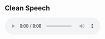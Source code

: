 ## Clean Speech 
<audio controls autoplay>
 <source src="audio/clean_TMHINT_01_01.wav"  type="audio/clean">
</audio>
